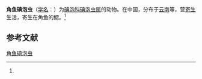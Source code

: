 {{Speciesbox
| name = 角鱼碘泡虫
| status = 
| status_system = 
| image = 
| genus = Myxobolus
| species = epalzeorhynchusi
| authority = (Ma, 1998)<ref name='id9643'>{{cite web| url =http://www.bioinfo.cn/db05/BjdwSpecies.php?action=view&id=9643| title =角鱼碘泡虫| work =《中国动物物种编目数据库》| publisher =中国科学院微生物研究所| author =中国科学院动物研究所| accessdate =2009-04-16| deadurl =yes| archiveurl =https://web.archive.org/web/20160305035723/http://www.bioinfo.cn/db05/BjdwSpecies.php?action=view&id=9643| archivedate =2016-03-05}}</ref>
}}

'''角鱼碘泡虫'''（[[学名|学名]]：{{lang|la|''Myxobolus epalzeorhynchusi''}}）为[[碘泡科|碘泡科]][[碘泡虫属|碘泡虫属]]的动物。在中国，分布于[[云南|云南]]等，营[[寄生|寄生]]生活，寄生在角鱼的鳃。<ref name='id9643'/>

== 参考文献 ==
{{reflist}}

{{Wikispecies|Myxobolus epalzeorhynchusi}}

[[Category:碘泡虫属|角鱼碘泡虫]]


{{Cnidarian-stub}}